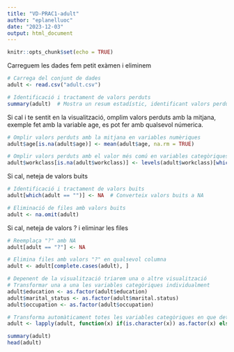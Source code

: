```yaml
---
title: "VD-PRAC1-adult"
author: "eplanelluoc"
date: "2023-12-03"
output: html_document
---
```


```r
knitr::opts_chunk$set(echo = TRUE)
```

Carreguem  les dades fem petit exàmen i eliminem 
```r
# Carrega del conjunt de dades
adult <- read.csv("adult.csv")

# Identificació i tractament de valors perduts
summary(adult)  # Mostra un resum estadístic, identificant valors perduts
```


Si cal i te sentit en la visualització, omplim valors perduts amb la mitjana, exemple fet amb la variable age, es pot fer amb qualsevol númerica.
```r
# Omplir valors perduts amb la mitjana en variables numèriques
adult$age[is.na(adult$age)] <- mean(adult$age, na.rm = TRUE)

# Omplir valors perduts amb el valor més comú en variables categòriques
adult$workclass[is.na(adult$workclass)] <- levels(adult$workclass)[which.max(table(adult$workclass))]

```

Si cal, neteja de valors buits
```r
# Identificació i tractament de valors buits
adult[which(adult == "")] <- NA  # Converteix valors buits a NA

# Eliminació de files amb valors buits
adult <- na.omit(adult)

```


Si cal, neteja de valors ? i eliminar les files
```r
# Reemplaça "?" amb NA
adult[adult == "?"] <- NA

# Elimina files amb valors "?" en qualsevol columna
adult <- adult[complete.cases(adult), ]

```

```r
# Depenent de la visualització triarem una o altre visualització
# Transformar una a una les variables categòriques individualment
adult$education <- as.factor(adult$education)
adult$marital_status <- as.factor(adult$marital.status)
adult$occupation <- as.factor(adult$occupation)

# Transforma automàticament totes les variables categòriques en que detectem caràcters. Usar amb precaució
adult <- lapply(adult, function(x) if(is.character(x)) as.factor(x) else x)

summary(adult)  
head(adult)

```